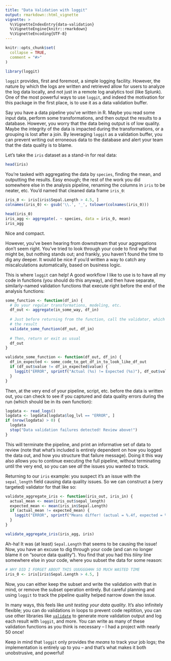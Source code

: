 ```yaml
---
title: "Data Validation with loggit"
output: rmarkdown::html_vignette
vignette: >
  %\VignetteIndexEntry{data-validation}
  %\VignetteEngine{knitr::rmarkdown}
  %\VignetteEncoding{UTF-8}
---
```


```r
knitr::opts_chunk$set(
  collapse = TRUE,
  comment = "#>"
)
```

```r
library(loggit)
```

`loggit` provides, first and foremost, a simple logging facility. However, the
nature by which the logs are written and retrieved allow for users to analyze
the log data locally, and not just in a remote log analytics tool (like Splunk).
One of the most powerful ways to use `loggit`, and indeed the motivation for
this package in the first place, is to use it as a data validation buffer.

Say you have a data pipeline you've written in R. Maybe you read some input
data, perform some transformations, and then output the results to a database.
However, you worry that the data being output is of low quality. Maybe the
integrity of the data is impacted during the transformations, or a grouping is
lost after a join. By leveraging `loggit` as a validation buffer, you can
prevent writing out erroneous data to the database and alert your team that the
data quality is to blame.

Let's take the `iris` dataset as a stand-in for real data:

```r
head(iris)
```

You're tasked with aggregating the data by `species`, finding the mean, and
outputting the results. Easy enough; the rest of the work you did somewhere else
in the analysis pipeline, renaming the columns in `iris` to be neater, etc.
You'd named that cleaned data frame `iris_0`:

```r
iris_0 <- iris[iris$Sepal.Length > 4.5, ]
colnames(iris_0) <- gsub('\\.', '_', tolower(colnames(iris_0)))
```
```r
head(iris_0)
iris_agg <- aggregate(. ~ species, data = iris_0, mean)
iris_agg
```

Nice and compact.

However, you've been hearing from downstream that your aggregations don't seem
right. You've tried to look through your code to find why that might be, but
nothing stands out; and frankly, you haven't found the time to dig any deeper.
It would be nice if you'd written a way to catch any miscalculations
automatically, based on business logic.

This is where `loggit` can help! A good workflow I like to use is to have all my
code in functions (you should do this anyway), and then have separate,
similarly-named validation functions that execute right before the end of the
analysis functions:

```r
some_function <- function(df_in) {
  # Do your regular transformations, modeling, etc.
  df_out <- aggregate(in_some_way, df_in)
  
  # Just before returning from the function, call the validator, which logs out
  # the result
  validate_some_function(df_out, df_in)
  
  # Then, return or exit as usual
  df_out
}

validate_some_function <- function(df_out, df_in) {
  df_in_expected <- some_code_to_get_df_in_to_look_like_df_out
  if (df_out$value != df_in_expected$value) {
    loggit("ERROR", sprintf("Actual (%s) != Expected (%s)"), df_out$value, df_in_expected$value)
  }
}
```

Then, at the very end of your pipeline, script, etc. before the data is written
out, you can check to see if you captured and data quality errors during the run
(which should be in its own function):

```r
logdata <- read_logs()
logdata <- logdata[logdata$log_lvl == "ERROR", ]
if (nrow(logdata) > 0) {
  logdata
  stop("Data validation failures detected! Review above!")
}
```

This will terminate the pipeline, and print an informative set of data to review
(note that what's included is entirely dependent on how you logged the data out,
and how you structure that failure message). Doing it this way also allows you
to continue executing the full pipeline, without terminating until the very end,
so you can see *all* the issues you wanted to track.

Returning to our `iris` example: you suspect it's an issue with the
`sepal_length` field causing data quality issues. So we can construct a (very
targeted) validator for that like so:

```r
validate_aggregate_iris <- function(iris_out, iris_in) {
  actual_mean <- mean(iris_out$sepal_length)
  expected_mean <- mean(iris_in$Sepal.Length)
  if (actual_mean != expected_mean) {
    loggit("ERROR", sprintf("Means differ! (actual = %.4f, expected = %.4f", actual_mean, expected_mean))
  }
}

validate_aggregate_iris(iris_agg, iris)
```

Ah-ha! It was (at least) `Sepal.Length` that seems to be causing the issue! Now, you have an excuse to dig through your code (and can no longer blame it on "source data quality"). You find that you had this *tiiiny* line somewhere else in your code, where you subset the data for some reason:

```r
# WHY DID I FORGET ABOUT THIS UUUGGGHHH SO MUCH WASTED TIME
iris_0 <- iris[iris$Sepal.Length > 4.5, ]
```

Now, you can either keep the subset and write the validation with that in mind,
or remove the subset operation entirely. But careful planning and using `loggit`
to track the pipeline quality helped narrow down the issue.

In many ways, this feels like *unit testing your data quality*. It's also
infinitely flexible; you can do validations in loops to prevent code repitition,
you can use other libraries like
[`validate`](https://cran.r-project.org/package=validate) to generate more
validation output and log each result with `loggit`, and more. You can write as
many of these validation functions as you think is necessary -- I had a project
with nearly 50 once!

Keep in mind that `loggit` only provides the *means* to track your job logs; the
implementation is entirely up to you -- and that's what makes it both
unobstrusive, and powerful!
